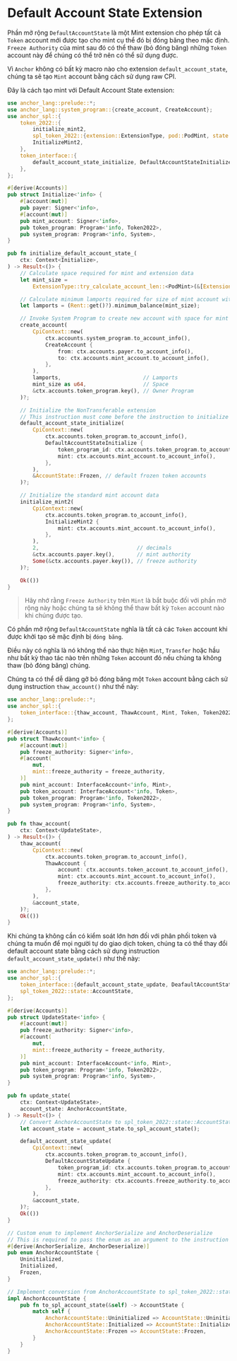 
# Default Account State Extension

Phần mở rộng `DefaultAccountState` là một Mint extension cho phép tất cả `Token` account mới được tạo cho mint cụ thể đó bị đóng băng theo mặc định. `Freeze Authority` của mint sau đó có thể thaw (bỏ đóng băng) những `Token` account này để chúng có thể trở nên có thể sử dụng được.

<ArticleSection name="Khởi tạo Mint Account" id="initializing-the-mint-account" level="h2" />

Vì `Anchor` không có bất kỳ macro nào cho extension `default_account_state`, chúng ta sẽ tạo `Mint` account bằng cách sử dụng raw CPI.

Đây là cách tạo mint với Default Account State extension:

```rust
use anchor_lang::prelude::*;
use anchor_lang::system_program::{create_account, CreateAccount};
use anchor_spl::{
    token_2022::{
        initialize_mint2,
        spl_token_2022::{extension::ExtensionType, pod::PodMint, state::AccountState},
        InitializeMint2,
    },
    token_interface::{
        default_account_state_initialize, DefaultAccountStateInitialize, Mint, Token2022,
    },
};

#[derive(Accounts)]
pub struct Initialize<'info> {
    #[account(mut)]
    pub payer: Signer<'info>,
    #[account(mut)]
    pub mint_account: Signer<'info>,
    pub token_program: Program<'info, Token2022>,
    pub system_program: Program<'info, System>,
}

pub fn initialize_default_account_state_(
    ctx: Context<Initialize>,
) -> Result<()> {
    // Calculate space required for mint and extension data
    let mint_size =
        ExtensionType::try_calculate_account_len::<PodMint>(&[ExtensionType::DefaultAccountState])?;

    // Calculate minimum lamports required for size of mint account with extensions
    let lamports = (Rent::get()?).minimum_balance(mint_size);

    // Invoke System Program to create new account with space for mint and extension data
    create_account(
        CpiContext::new(
            ctx.accounts.system_program.to_account_info(),
            CreateAccount {
                from: ctx.accounts.payer.to_account_info(),
                to: ctx.accounts.mint_account.to_account_info(),
            },
        ),
        lamports,                          // Lamports
        mint_size as u64,                  // Space
        &ctx.accounts.token_program.key(), // Owner Program
    )?;

    // Initialize the NonTransferable extension
    // This instruction must come before the instruction to initialize the mint data
    default_account_state_initialize(
        CpiContext::new(
            ctx.accounts.token_program.to_account_info(),
            DefaultAccountStateInitialize {
                token_program_id: ctx.accounts.token_program.to_account_info(),
                mint: ctx.accounts.mint_account.to_account_info(),
            },
        ),
        &AccountState::Frozen, // default frozen token accounts
    )?;

    // Initialize the standard mint account data
    initialize_mint2(
        CpiContext::new(
            ctx.accounts.token_program.to_account_info(),
            InitializeMint2 {
                mint: ctx.accounts.mint_account.to_account_info(),
            },
        ),
        2,                               // decimals
        &ctx.accounts.payer.key(),       // mint authority
        Some(&ctx.accounts.payer.key()), // freeze authority
    )?;

    Ok(())
}
```

> Hãy nhớ rằng `Freeze Authority` trên `Mint` là bắt buộc đối với phần mở rộng này hoặc chúng ta sẽ không thể thaw bất kỳ `Token` account nào khi chúng được tạo.

<ArticleSection name="Thawing the Token Account" id="thawing-the-token-account" level="h2" />

Có phần mở rộng `DefaultAccountState` nghĩa là tất cả các `Token` account khi được khởi tạo sẽ mặc định bị `đóng băng`.

Điều này có nghĩa là nó không thể nào thực hiện `Mint`, `Transfer` hoặc hầu như bất kỳ thao tác nào trên những `Token` account đó nếu chúng ta không thaw (bỏ đóng băng) chúng.

Chúng ta có thể dễ dàng gỡ bỏ đóng băng một `Token` account bằng cách sử dụng instruction `thaw_account()` như thế này:

```rust
use anchor_lang::prelude::*;
use anchor_spl::{
    token_interface::{thaw_account, ThawAccount, Mint, Token, Token2022}
};

#[derive(Accounts)]
pub struct ThawAccount<'info> {
    #[account(mut)]
    pub freeze_authority: Signer<'info>,
    #[account(
        mut,
        mint::freeze_authority = freeze_authority,
    )]
    pub mint_account: InterfaceAccount<'info, Mint>,
    pub token_account: InterfaceAccount<'info, Token>,
    pub token_program: Program<'info, Token2022>,
    pub system_program: Program<'info, System>,
}

pub fn thaw_account(
    ctx: Context<UpdateState>,
) -> Result<()> {
    thaw_account(
        CpiContext::new(
            ctx.accounts.token_program.to_account_info(),
            ThawAccount {
                account: ctx.accounts.token_account.to_account_info(),
                mint: ctx.accounts.mint_account.to_account_info(),
                freeze_authority: ctx.accounts.freeze_authority.to_account_info(),
            },
        ),
        &account_state,
    )?;
    Ok(())
}
```

<ArticleSection name="Thay đổi Default Account State" id="changing-the-default-account-state" level="h2" />

Khi chúng ta không cần có kiểm soát lớn hơn đối với phân phối token và chúng ta muốn để mọi người tự do giao dịch token, chúng ta có thể thay đổi default account state bằng cách sử dụng instruction `default_account_state_update()` như thế này:

```rust
use anchor_lang::prelude::*;
use anchor_spl::{
    token_interface::{default_account_state_update, DeafaultAccountStateUpdate, Mint, Token2022}
    spl_token_2022::state::AccountState,   
};

#[derive(Accounts)]
pub struct UpdateState<'info> {
    #[account(mut)]
    pub freeze_authority: Signer<'info>,
    #[account(
        mut,
        mint::freeze_authority = freeze_authority,
    )]
    pub mint_account: InterfaceAccount<'info, Mint>,
    pub token_program: Program<'info, Token2022>,
    pub system_program: Program<'info, System>,
}

pub fn update_state(
    ctx: Context<UpdateState>,
    account_state: AnchorAccountState,
) -> Result<()> {
    // Convert AnchorAccountState to spl_token_2022::state::AccountState
    let account_state = account_state.to_spl_account_state();

    default_account_state_update(
        CpiContext::new(
            ctx.accounts.token_program.to_account_info(),
            DefaultAccountStateUpdate {
                token_program_id: ctx.accounts.token_program.to_account_info(),
                mint: ctx.accounts.mint_account.to_account_info(),
                freeze_authority: ctx.accounts.freeze_authority.to_account_info(),
            },
        ),
        &account_state,
    )?;
    Ok(())
}

// Custom enum to implement AnchorSerialize and AnchorDeserialize
// This is required to pass the enum as an argument to the instruction
#[derive(AnchorSerialize, AnchorDeserialize)]
pub enum AnchorAccountState {
    Uninitialized,
    Initialized,
    Frozen,
}

// Implement conversion from AnchorAccountState to spl_token_2022::state::AccountState
impl AnchorAccountState {
    pub fn to_spl_account_state(&self) -> AccountState {
        match self {
            AnchorAccountState::Uninitialized => AccountState::Uninitialized,
            AnchorAccountState::Initialized => AccountState::Initialized,
            AnchorAccountState::Frozen => AccountState::Frozen,
        }
    }
}
```